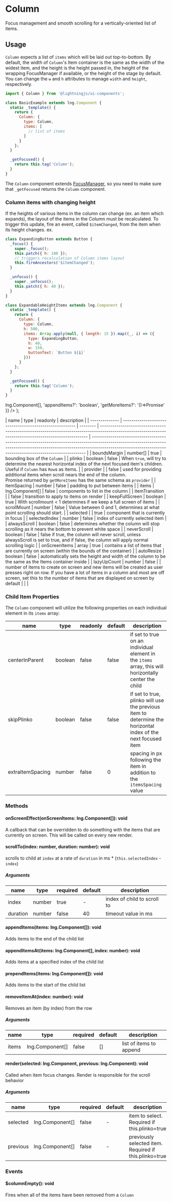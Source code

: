 <!--
 Copyright 2022 Comcast Cable Communications Management, LLC

 Licensed under the Apache License, Version 2.0 (the "License");
 you may not use this file except in compliance with the License.
 You may obtain a copy of the License at

 http://www.apache.org/licenses/LICENSE-2.0

 Unless required by applicable law or agreed to in writing, software
 distributed under the License is distributed on an "AS IS" BASIS,
 WITHOUT WARRANTIES OR CONDITIONS OF ANY KIND, either express or implied.
 See the License for the specific language governing permissions and
 limitations under the License.

 SPDX-License-Identifier: Apache-2.0 -->



# Column

Focus management and smooth scrolling for a vertically-oriented list of items.

## Usage

`Column` expects a list of `items` which will be laid out top-to-bottom. By default, the width of `Column`'s Item container is the same as the width of the widest item, and the height is the height passed in, the height of the wrapping FocusManager if available, or the height of the stage by default. You can change the `w` and `h` attributes to manage `width` and `height`, respectively.

```js
import { Column } from '@lightningjs/ui-components';

class BasicExample extends lng.Component {
  static _template() {
    return {
      Column: {
        type: Column,
        items: [
          // list of items
        ]
      }
    };
  }

  _getFocused() {
    return this.tag('Column');
  }
}
```

The `Column` component extends [FocusManager][fm-docs], so you need to make sure that `_getFocused` returns the `Column` component.

### Column items with changing height

If the heights of various items in the column can change (ex. an item which expands), the layout
of the items in the Column must be recalculated. To trigger this update, fire an event, called `$itemChanged`, from the
item when its height changes.
ex.

```js
class ExpandingButton extends Button {
  _focus() {
    super._focus();
    this.patch({ h: 100 });
    // triggers recalculation of Column items layout
    this.fireAncestors('$itemChanged');
  }

  _unfocus() {
    super._unfocus();
    this.patch({ h: 40 });
  }
}

class ExpandableHeightItems extends lng.Component {
  static _template() {
    return {
      Column: {
        type: Column,
        h: 500,
        items: Array.apply(null, { length: 15 }).map((_, i) => ({
          type: ExpandingButton,
          h: 40,
          w: 150,
          buttonText: `Button ${i}`
        }))
      }
    };
  }

  _getFocused() {
    return this.tag('Column');
  }
}
```

<Canvas>
  <Story id="layout-column--basic" />
</Canvas>

  <GenericType type="Promise">
    <ObjectFormat
      object={{
        items: <DocsLink id="lng.Component">lng.Component[]</DocsLink>,
        'appendItems?': 'boolean',
        'getMoreItems?': '()=>Promise'
      }}
    />
  </GenericType>
);

| name           | type                                                    | readonly | description                                                                                                                                            |
| -------------- | ------------------------------------------------------- | -------- | ------------------------------------------------------------------------------------------------------------------------------------------------------ | --------------------------------------------------------------------------------------------------------------------------------------------------------------------------------------------------------------------------------------- |
| boundsMargin   | number[]                                                | true     | bounding box of the `Column`                                                                                                                           |
| plinko         | boolean                                                 | false    | When `true`, will try to determine the nearest horizontal index of the next focused item's children. Useful if `Column` has `Row`s as items.           |
| provider       | <ProviderType />                                        | false    | used for providing additional items when scroll nears the end of the column.<br />Promise returned by `getMoreItems` has the same schema as `provider` |
| itemSpacing    | number                                                  | false    | padding to put between items                                                                                                                           |
| items          | <DocsLink id="lng.Component">lng.Component[]</DocsLink> | false    | components to list in the column                                                                                                                       |
| itemTransition | <DocsLink id="lng.Transition" />                        | false    | transition to apply to items on render                                                                                                                 |
| keepFullScreen | boolean                                                 | true     | With scrollmount < 1 determines if we keep a full screen of items                                                                                      |
| scrollMount    | number                                                  | false    | Value between 0 and 1, determines at what point scrolling should start.                                                                                |
| selected       | <DocsLink id="lng.Component" />                         | true     | component that is currently in focus                                                                                                                   |
| selectedIndex  | number                                                  | false    | index of currently selected item                                                                                                                       |
| alwaysScroll   | boolean                                                 | false    | determines whether the column will stop scrolling as it nears the bottom to prevent white space                                                        |
| neverScroll    | boolean                                                 | false    | false if true, the column will never scroll, unless alwaysScroll is set to true, and if false, the column will apply normal scrolling logic            |
| onScreenItems  | array                                                   | true     | contains a list of items that are currently on screen (within the bounds of the container)                                                             |
| autoResize     | boolean                                                 | false    | automatically sets the height and width of the column to be the same as the Items container inside                                                     |
| lazyUpCount    | number                                                  | false    |                                                                                                                                                        | number of items to create on screen and new items will be created as user presses right on row. If you have a lot of items in a column and most are off screen, set this to the number of items that are displayed on screen by default |
|                |

### Child Item Properties

The `Column` component will utilize the following properties on each individual element in its `items` array:

| name             | type    | readonly | default | description                                                                                                  |
| ---------------- | ------- | -------- | ------- | ------------------------------------------------------------------------------------------------------------ |
| centerInParent   | boolean | false    | false   | if set to true on an individual element in the `items` array, this will horizontally center the child        |
| skipPlinko       | boolean | false    | false   | if set to true, plinko will use the previous item to determine the horizontal index of the next focused item |
| extraItemSpacing | number  | false    | 0       | spacing in px following the item in addition to the `itemsSpacing` value                                     |

### Methods

#### onScreenEffect(onScreenItems: lng.Component[]): void

A callback that can be overridden to do something with the items that are currently on screen. This will be called on every new render.

#### scrollTo(index: number, duration: number): void

scrolls to child at `index` at a rate of `duration` in ms \* (`this.selectedIndex` - `index`)

##### Arguments

| name     | type   | required | default | description                 |
| -------- | ------ | -------- | ------- | --------------------------- |
| index    | number | true     | -       | index of child to scroll to |
| duration | number | false    | 40      | timeout value in ms         |

#### appendItems(items: lng.Component[]): void

Adds items to the end of the child list

#### appendItemsAt(items: lng.Component[], index: number): void

Adds items at a specified index of the child list

#### prependItems(items: lng.Component[]): void

Adds items to the start of the child list

#### removeItemAt(index: number): void

Removes an item (by index) from the row

##### Arguments

| name  | type                                                    | required | default | description             |
| ----- | ------------------------------------------------------- | -------- | ------- | ----------------------- |
| items | <DocsLink id="lng.Component">lng.Component[]</DocsLink> | false    | []      | list of items to append |

#### render(selected: lng.Component, previous: lng.Component): void

Called when item focus changes. Render is responsible for the scroll behavior

##### Arguments

| name     | type                                                    | required | default | description                                            |
| -------- | ------------------------------------------------------- | -------- | ------- | ------------------------------------------------------ |
| selected | <DocsLink id="lng.Component">lng.Component[]</DocsLink> | false    | -       | item to select. Required if this.plinko=true           |
| previous | <DocsLink id="lng.Component">lng.Component[]</DocsLink> | false    | -       | previously selected item. Required if this.plinko=true |

### Events

#### $columnEmpty(): void

Fires when all of the items have been removed from a `Column`

[fm-docs]: ?path=/docs/focusmanager--rows
[fm-api]: ?path=/docs/focusmanager--rows#api
